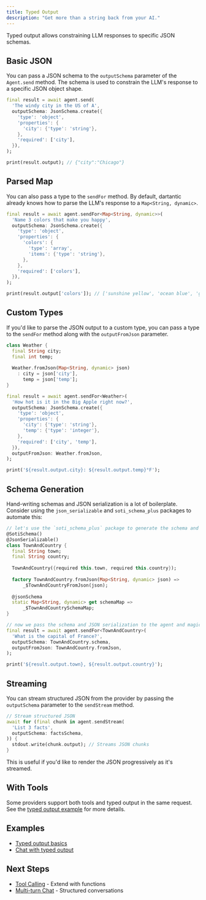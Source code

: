 ```yaml
---
title: Typed Output
description: "Get more than a string back from your AI."
---
```


Typed output allows constraining LLM responses to specific JSON schemas.

## Basic JSON

You can pass a JSON schema to the `outputSchema` parameter of the `Agent.send`
method. The schema is used to constrain the LLM's response to a specific JSON
object shape.

```dart
final result = await agent.send(
  'The windy city in the US of A',
  outputSchema: JsonSchema.create({
    'type': 'object',
    'properties': {
      'city': {'type': 'string'},
    },
    'required': ['city'],
  }),
);

print(result.output); // {"city":"Chicago"}
```

## Parsed Map

You can also pass a type to the `sendFor` method. By default, dartantic already
knows how to parse the LLM's response to a `Map<String, dynamic>`.

```dart
final result = await agent.sendFor<Map<String, dynamic>>(
  'Name 3 colors that make you happy',
  outputSchema: JsonSchema.create({
    'type': 'object',
    'properties': {
      'colors': {
        'type': 'array',
        'items': {'type': 'string'},
      },
    },
    'required': ['colors'],
  }),
);

print(result.output['colors']); // ['sunshine yellow', 'ocean blue', 'grass green']
```

## Custom Types
If you'd like to parse the JSON output to a custom type, you can pass a type to
the `sendFor` method along with the `outputFromJson` parameter.

```dart
class Weather {
  final String city;
  final int temp;
  
  Weather.fromJson(Map<String, dynamic> json)
    : city = json['city'],
      temp = json['temp'];
}

final result = await agent.sendFor<Weather>(
  'How hot is it in the Big Apple right now?',
  outputSchema: JsonSchema.create({
    'type': 'object',
    'properties': {
      'city': {'type': 'string'},
      'temp': {'type': 'integer'},
    },
    'required': ['city', 'temp'],
  }),
  outputFromJson: Weather.fromJson,
);

print('${result.output.city}: ${result.output.temp}°F');
```

## Schema Generation

Hand-writing schemas and JSON serialization is a lot of boilerplate. Consider
using the `json_serializable` and `soti_schema_plus` packages to automate this:

```dart
// let's use the `soti_schema_plus` package to generate the schema and JSON serialization
@SotiSchema()
@JsonSerializable()
class TownAndCountry {
  final String town;
  final String country;
  
  TownAndCountry({required this.town, required this.country});
  
  factory TownAndCountry.fromJson(Map<String, dynamic> json) =>
      _$TownAndCountryFromJson(json);
  
  @jsonSchema
  static Map<String, dynamic> get schemaMap => 
      _$TownAndCountrySchemaMap;
}

// now we pass the schema and JSON serialization to the agent and magic happens
final result = await agent.sendFor<TownAndCountry>(
  'What is the capital of France?',
  outputSchema: TownAndCountry.schema,
  outputFromJson: TownAndCountry.fromJson,
);

print('${result.output.town}, ${result.output.country}');
```
## Streaming

You can stream structured JSON from the provider by passing the `outputSchema`
parameter to the `sendStream` method.

```dart
// Stream structured JSON
await for (final chunk in agent.sendStream(
  'List 3 facts',
  outputSchema: factsSchema,
)) {
  stdout.write(chunk.output); // Streams JSON chunks
}
```

This is useful if you'd like to render the JSON progressively as it's streamed.

## With Tools

Some providers support both tools and typed output in the same request. See the
[typed output
example](https://github.com/csells/dartantic_ai/blob/main/packages/dartantic_ai/example/bin/typed_output.dart)
for more details.

## Examples

- [Typed output basics](https://github.com/csells/dartantic_ai/blob/main/packages/dartantic_ai/example/bin/typed_output.dart)
- [Chat with typed output](https://github.com/csells/dartantic_ai/blob/main/packages/dartantic_ai/example/bin/chat.dart)

## Next Steps

- [Tool Calling](/tool-calling) - Extend with functions
- [Multi-turn Chat](/multi-turn-chat) - Structured conversations
